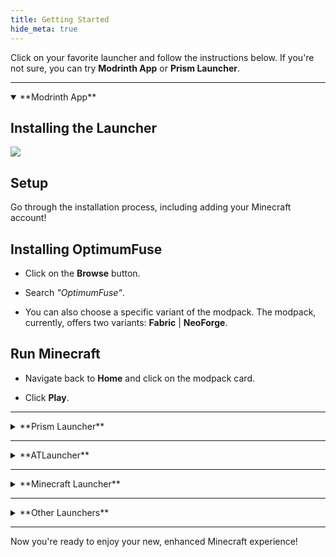 ```yaml
---
title: Getting Started
hide_meta: true
---
```


Click on your favorite launcher and follow the instructions below. If you're not
sure, you can try **Modrinth App** or **Prism Launcher**.

<hr />

<details open="open">

<summary>**Modrinth App**</summary>

## Installing the Launcher

[![](https://img.shields.io/badge/Install%20Here-Modrinth%20App-%2300AF5C?style=for-the-badge)](https://modrinth.com/app)

<ModAsset
  width="100%"
  title="Modrinth Download"
  location="optimum-fuse:modrinth_download"
/>

## Setup

Go through the installation process, including adding your Minecraft account!

## Installing OptimumFuse

- Click on the **Browse** button.

<ModAsset
  width="100%"
  title="Modrinth Search"
  location="optimum-fuse:modrinth_search"
/>

- Search _"OptimumFuse"_.

<ModAsset
  width="100%"
  title="Modrinth Install"
  location="optimum-fuse:modrinth_install"
/>

- You can also choose a specific variant of the modpack. The modpack, currently,
  offers two variants: **Fabric** | **NeoForge**.

<ModAsset
  width="100%"
  title="Modrinth Variants"
  location="optimum-fuse:modrinth_variants"
/>

## Run Minecraft

- Navigate back to **Home** and click on the modpack card.

<ModAsset
  width="50%"
  title="Modrinth Card"
  location="optimum-fuse:modrinth_card"
/>

- Click **Play**.

<ModAsset
  width="50%"
  title="Modrinth Play"
  location="optimum-fuse:modrinth_play"
/>

</details>

<hr />

<details>

<summary>**Prism Launcher**</summary>

## Installing the Launcher

[![](https://img.shields.io/badge/Install%20Here-Prism%20Launcher-%23d74059?style=for-the-badge)](https://prismlauncher.org/download/windows)

## Setup

Go through the installation process, including adding your Minecraft account!

## Installing OptimumFuse

- Click on the **Add Instance** button.

<ModAsset
  width="100%"
  title="Prism Add"
  location="optimum-fuse:prism_add"
/>

- A new window will pop-up. Select the **Modrinth** tab, and search for _"OptimumFuse"_.

<ModAsset
  width="100%"
  title="Prism Search"
  location="optimum-fuse:prism_search"
/>

- Click on the modpack card, and click on **Ok**.

- Click the **Launch** button to start the game.

<ModAsset
  width="100%"
  title="Prism Play"
  location="optimum-fuse:prism_play"
/>

</details>

<hr />

<details>

<summary>**ATLauncher**</summary>

_Here are some useful links:_

- **<a href="https://apexminecrafthosting.com/how-to-play-modpacks-with-the-atlauncher/" target="_blank">How
  to Play Modpacks with the ATLauncher - Apex Hosting</a>**

</details>

<hr />

<details>

<summary>**Minecraft Launcher**</summary>

**Minecraft Launcher** is not supported.

</details>

<hr />

<details>

<summary>**Other Launchers**</summary>

Refer to your launcher's documentation.

</details>

<hr />

Now you're ready to enjoy your new, enhanced Minecraft experience!
